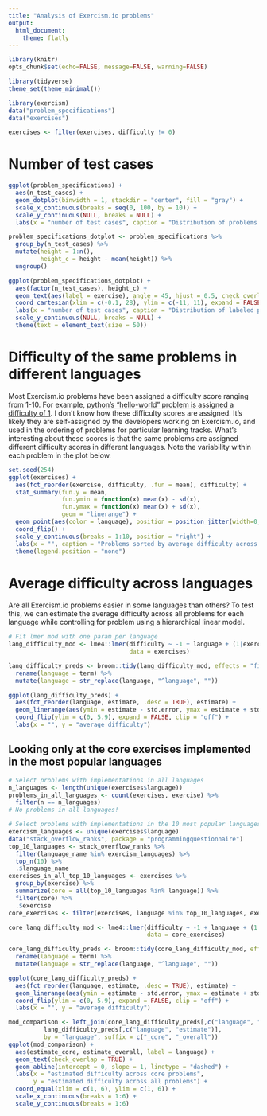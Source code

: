 ```yaml
---
title: "Analysis of Exercism.io problems"
output:
  html_document:
    theme: flatly
---
```

```r
library(knitr)
opts_chunk$set(echo=FALSE, message=FALSE, warning=FALSE)
```
```r
library(tidyverse)
theme_set(theme_minimal())

library(exercism)
data("problem_specifications")
data("exercises")

exercises <- filter(exercises, difficulty != 0)
```

# Number of test cases

```r
ggplot(problem_specifications) +
  aes(n_test_cases) +
  geom_dotplot(binwidth = 1, stackdir = "center", fill = "gray") +
  scale_x_continuous(breaks = seq(0, 100, by = 10)) +
  scale_y_continuous(NULL, breaks = NULL) +
  labs(x = "number of test cases", caption = "Distribution of problems sorted by number of test cases.")
```

```r
problem_specifications_dotplot <- problem_specifications %>%
  group_by(n_test_cases) %>%
  mutate(height = 1:n(),
         height_c = height - mean(height)) %>%
  ungroup()

ggplot(problem_specifications_dotplot) +
  aes(factor(n_test_cases), height_c) +
  geom_text(aes(label = exercise), angle = 45, hjust = 0.5, check_overlap = TRUE, size = 10) +
  coord_cartesian(xlim = c(-0.1, 28), ylim = c(-11, 11), expand = FALSE) +
  labs(x = "number of test cases", caption = "Distribution of labeled problems for reference. Note the ordinal x-axis.") +
  scale_y_continuous(NULL, breaks = NULL) +
  theme(text = element_text(size = 50))
```

# Difficulty of the same problems in different languages

Most Exercism.io problems have been assigned a difficulty score ranging from
1-10. For example, [python's "hello-world" problem is assigned a difficulty of
1](https://github.com/exercism/python/blob/master/config.json#L15). I don't know
how these difficulty scores are assigned. It's likely they are self-assigned by
the developers working on Exercism.io, and used in the ordering of problems for
particular learning tracks. What's interesting about these scores is that the
same problems are assigned different difficulty scores in different languages.
Note the variability within each problem in the plot below.

```r
set.seed(254)
ggplot(exercises) +
  aes(fct_reorder(exercise, difficulty, .fun = mean), difficulty) +
  stat_summary(fun.y = mean,
               fun.ymin = function(x) mean(x) - sd(x), 
               fun.ymax = function(x) mean(x) + sd(x), 
               geom = "linerange") +
  geom_point(aes(color = language), position = position_jitter(width=0, height=0.2), shape = 1, alpha = 0.6) +
  coord_flip() +
  scale_y_continuous(breaks = 1:10, position = "right") +
  labs(x = "", caption = "Problems sorted by average difficulty across languages. Lineranges show mean difficulties ±1 standard deviation.") +
  theme(legend.position = "none")
```

# Average difficulty across languages

Are all Exercism.io problems easier in some languages than others? To test this,
we can estimate the average difficulty across all problems for each language while
controlling for problem using a hierarchical linear model.

```r
# Fit lmer mod with one param per language
lang_difficulty_mod <- lme4::lmer(difficulty ~ -1 + language + (1|exercise),
                                  data = exercises)

lang_difficulty_preds <- broom::tidy(lang_difficulty_mod, effects = "fixed") %>%
  rename(language = term) %>%
  mutate(language = str_replace(language, "^language", ""))

ggplot(lang_difficulty_preds) +
  aes(fct_reorder(language, estimate, .desc = TRUE), estimate) +
  geom_linerange(aes(ymin = estimate - std.error, ymax = estimate + std.error)) +
  coord_flip(ylim = c(0, 5.9), expand = FALSE, clip = "off") +
  labs(x = "", y = "average difficulty")
```

## Looking only at the core exercises implemented in the most popular languages

```r
# Select problems with implementations in all languages
n_languages <- length(unique(exercises$language))
problems_in_all_languages <- count(exercises, exercise) %>%
  filter(n == n_languages)
# No problems in all languages!

# Select problems with implementations in the 10 most popular languages according to StackOverflow
exercism_languages <- unique(exercises$language)
data("stack_overflow_ranks", package = "programmingquestionnaire")
top_10_languages <- stack_overflow_ranks %>%
  filter(language_name %in% exercism_languages) %>%
  top_n(10) %>%
  .$language_name
exercises_in_all_top_10_languages <- exercises %>%
  group_by(exercise) %>%
  summarize(core = all(top_10_languages %in% language)) %>%
  filter(core) %>%
  .$exercise
core_exercises <- filter(exercises, language %in% top_10_languages, exercise %in% exercises_in_all_top_10_languages)

core_lang_difficulty_mod <- lme4::lmer(difficulty ~ -1 + language + (1|exercise),
                                       data = core_exercises)

core_lang_difficulty_preds <- broom::tidy(core_lang_difficulty_mod, effects = "fixed") %>%
  rename(language = term) %>%
  mutate(language = str_replace(language, "^language", ""))

ggplot(core_lang_difficulty_preds) +
  aes(fct_reorder(language, estimate, .desc = TRUE), estimate) +
  geom_linerange(aes(ymin = estimate - std.error, ymax = estimate + std.error)) +
  coord_flip(ylim = c(0, 5.9), expand = FALSE, clip = "off") +
  labs(x = "", y = "average difficulty")

mod_comparison <- left_join(core_lang_difficulty_preds[,c("language", "estimate")],
          lang_difficulty_preds[,c("language", "estimate")],
          by = "language", suffix = c("_core", "_overall"))
ggplot(mod_comparison) +
  aes(estimate_core, estimate_overall, label = language) +
  geom_text(check_overlap = TRUE) +
  geom_abline(intercept = 0, slope = 1, linetype = "dashed") +
  labs(x = "estimated difficulty across core problems",
       y = "estimated difficulty across all problems") +
  coord_equal(xlim = c(1, 6), ylim = c(1, 6)) +
  scale_x_continuous(breaks = 1:6) +
  scale_y_continuous(breaks = 1:6)
```

